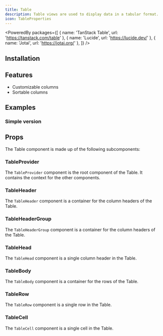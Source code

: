 ```yaml
---
title: Table
description: Table views are used to display data in a tabular format. They are useful for displaying large amounts of data in a structured way.
icon: TableProperties
---
```


<PoweredBy packages={[
  { name: 'TanStack Table', url: 'https://tanstack.com/table' },
  { name: 'Lucide', url: 'https://lucide.dev/' },
  { name: 'Jotai', url: 'https://jotai.org/' },
]} />

<Preview path="table" />

## Installation

<Installer packageName="table" />

## Features

- Customizable columns
- Sortable columns

## Examples

### Simple version

<Preview path="table-simple" />

## Props

The Table component is made up of the following subcomponents:

### TableProvider

The `TableProvider` component is the root component of the Table. It contains the context for the other components.

<AutoTypeTable path="node_modules/@repo/table/index.tsx" name="TableProviderProps" />

### TableHeader

The `TableHeader` component is a container for the column headers of the Table.

<AutoTypeTable path="node_modules/@repo/table/index.tsx" name="TableHeaderProps" />

### TableHeaderGroup

The `TableHeaderGroup` component is a container for the column headers of the Table.

<AutoTypeTable path="node_modules/@repo/table/index.tsx" name="TableHeaderGroupProps" />

### TableHead

The `TableHead` component is a single column header in the Table.

<AutoTypeTable path="node_modules/@repo/table/index.tsx" name="TableHeadProps" />

### TableBody

The `TableBody` component is a container for the rows of the Table.

<AutoTypeTable path="node_modules/@repo/table/index.tsx" name="TableBodyProps" />

### TableRow

The `TableRow` component is a single row in the Table.

<AutoTypeTable path="node_modules/@repo/table/index.tsx" name="TableRowProps" />

### TableCell

The `TableCell` component is a single cell in the Table.

<AutoTypeTable path="node_modules/@repo/table/index.tsx" name="TableCellProps" />
